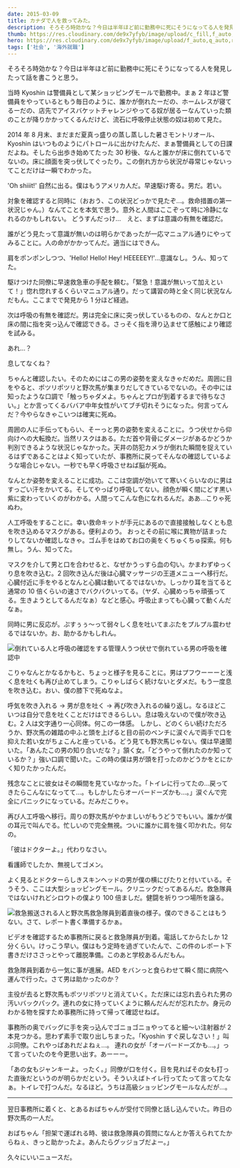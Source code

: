 ```yaml
---
date: 2015-03-09
title: カナダで人を救ってみた。
description: そろそろ時効かな？今日は半年ほど前に勤務中に死にそうになってる人を発見したって話を書こうと思う。
thumb: https://res.cloudinary.com/de9x7yfyb/image/upload/c_fill,f_auto,h_120,q_auto,r_6,w_120/v1637546074/samples/qc3/post/saving-life/1513053306.cpr-original_idnk8b.jpg
hero: https://res.cloudinary.com/de9x7yfyb/image/upload/f_auto,q_auto,r_6,w_680/v1637546074/samples/qc3/post/saving-life/1513053306.cpr-original_idnk8b.jpg
tags: ['社会', '海外就職']
---
```


そろそろ時効かな？今日は半年ほど前に勤務中に死にそうになってる人を発見したって話を書こうと思う。

当時 Kyoshin は警備員として某ショッピングモールで勤務中。まぁ 2 年ほど警備員をやっているともう毎日のように、誰かが倒れたーだの、ホームレスが寝てるーだの、店先でアイスバケットチャレンジやってる奴が居るーなんていった類のことが降りかかってくるんだけど、流石に呼吸停止状態の奴は初めて見た。

2014 年 8 月末、まだまだ夏真っ盛りの蒸し蒸しした暑さモントリオール、Kyoshin はいつものようにパトロールに出かけたんだ、まぁ警備員としての日課だよね。そしたら出歩き始めてたった 30 秒後、なんと誰かが床に倒れているでないの。床に顔面を突っ伏してぐったり。この倒れ方から状況が尋常じゃないってことだけは一瞬でわかった。

'Oh shiiit!' 自然に出る。僕はもうアメリカ人だ。早速駆け寄る。男だ。若い。

対象を確認すると同時に（おおう、この状況どっかで見たぞ…。救命措置の第一状況じゃん。）なんてことを本気で思う。意外と人間はここぞって時に冷静になれるのかもしれない。
どうすんだっけ…　えと、まずは意識の有無を確認だ。

誰がどう見たって意識が無いのは明らかであったが一応マニュアル通りにやってみることに。人の命がかかってんだ。適当にはできん。

肩をポンポンしつつ、'Hello! Hello! Hey! HEEEEEY!'…意識なし。うん、知ってた。

駆けつけた同僚に早速救急車の手配を頼む。「緊急！意識が無いって加えといて！」惚れ惚れするくらいマニュアル通り。だって講習の時と全く同じ状況なんだもん。ここまでで発見から 1 分ほど経過。

次は呼吸の有無を確認だ。男は完全に床に突っ伏しているものの、なんとか口と床の間に指を突っ込んで確認できる。さっそく指を滑り込ませて感触により確認を試みる。

あれ…？

息してなくね？

ちゃんと確認したい。そのためにはこの男の姿勢を変えなきゃだめだ。周囲に目をやると、ポツリポツリと野次馬が集まりだしてきているでないの。その中には知ったような口調で「触っちゃダメよ。ちゃんとプロが到着するまで待ちなさい。」とか言ってくる<span class="cross_off">ババア</span>中年女性がいてブチ切れそうになった。何言ってんだ？今やらなきゃこいつは確実に死ぬ。

周囲の人に手伝ってもらい、そーっと男の姿勢を変えることに。うつ伏せから仰向けへの大転換だ。当然リスクはある。ただ首や背骨にダメージがあるかどうか判別できるような状況じゃなかった。天井の防犯カメラが倒れた瞬間を捉えているはずであることはよく知っていたが、事務所に戻ってそんなの確認しているような場合じゃない。一秒でも早く呼吸させねば脳が死ぬ。

なんとか姿勢を変えることに成功。ここは空調が効いてて寒いくらいなのに男はすっごい汗をかいてる。そしてやっぱり呼吸してない。顔色が瞬く間にどす黒い紫に変わっていくのがわかる。人間ってこんな色になれるんだ。ああ…こりゃ死ぬわ。

人工呼吸をすることに。幸い救命キットが手元にあるので直接接触しなくとも息を吹き込めるマスクがある。便利よのう。
おっとその前に喉に異物が詰まったりしてないか確認しなきゃ。ゴム手をはめてお口の奥をくちゅくちゅ探索。何も無し。うん、知ってた。

マスクを介して男と口を合わせると、なぜかうっすら血の匂い。かまわずゆっくり息を吹き込む。2 回吹き込んだ後は心臓マッサージの王道メニューへ移行だ。
心臓付近に手をやるとなんと心臓は動いてるではないか。しっかり耳を当てると通常の 10 倍くらいの速さでバクバクいってる。（ヤダ、心臓めっちゃ頑張ってる。生きようとしてるんだなぁ）などと感心。呼吸止まっても心臓って動くんだなぁ。

同時に男に反応が。ぷすぅぅ〜って弱々しく息を吐いてまぶたをプルプル震わせるではないか。お、助かるかもしれん。

![倒れている人と呼吸の確認をする管理人](../images/saving_life/cpr-01.jpg)うつ伏せで倒れている男の呼吸を確認中

こりゃなんとかなるかもと、ちょっと様子を見ることに。男はプフウーーーと浅く息を吐くも再び止めてしまう。こりゃしばらく続けないとダメだ。もう一度息を吹き込む。おい、僕の膝下で死ぬなよ。

呼気を吹き入れる → 男が息を吐く → 再び吹き入れるの繰り返し。なるほどこいつは自分で息を吐くことだけはできるらしい。息は吸えないので僕が吹き込む。2 人は文字通り一心同体。何この一体感。
しかし、どのくらい続けただろうか、野次馬の雑踏の中ふと頭を上げると目の前のベンチに涙ぐんで両手で口を抑えた若い女がちょこんと座っている。どう見ても野次馬じゃない。僕は早速聞いた。「あんたこの男の知り合いだな？」頷く女。「どうやって倒れたのか知っているか？」強い口調で聞いた。この時の僕は男が頭を打ったのかどうかをとにかく知りたかったんだ。

残念なことに彼女はその瞬間を見ていなかった。「トイレに行ってたの…戻ってきたらこんなになってて…。もしかしたらオーバードーズかも…。」涙ぐんで完全にパニックになっている。だみだこりゃ。

再び人工呼吸へ移行。周りの野次馬がやかましいがもうどうでもいい。誰かが僕の耳元で叫んでる。忙しいので完全無視。ついに誰かに肩を強く叩かれた。何なの。

「彼はドクターよ。」代わりなさい。

看護師でしたか、無視してゴメン。

よく見るとドクターらしきスキンヘッドの男が僕の横にぴたりと付いている。そうそう、ここは大型ショッピングモール。クリニックだってあるんだ。救急隊員ではないけれどシロウトの僕より 100 倍ましだ。健闘を祈りつつ場所を譲る。

![救急搬送される人と野次馬](../images/saving_life/cpr-02.jpg)救急隊員到着直後の様子。僕のできることはもうない。さて、レポート書く準備するかぁ。

ビデオを確認するため事務所に戻ると救急隊員が到着。電話してからたしか 12 分くらい。けっこう早い。僕はもう定時を過ぎていたんで、この件のレポート下書きだけささっとやって離脱準備。このあと学校あるんだもん。

救急隊員到着から一気に事が進展。AED をバンっと食らわせて瞬く間に病院へ運んで行った。さて男は助かったのか？

主役が去ると野次馬もポツリポツリと消えていく。ただ床には忘れ去られた男の汚いバックパック。連れの女に持っていくように頼んだんだが忘れたか。身元のわかる物を探すため事務所に持って帰って確認せねば。

事務所の奥でバッグに手を突っ込んでゴニョゴニョやってると細〜い注射器が 2 本見つかる。思わず素手で取り出しちまった。「Kyoshin すぐ戻しなさい！」叫ぶ同僚。これやっぱあれだよねぇ…。
連れの女が「オーバードーズかも…。」って言っていたのを今更思い出す。あーーー。

「あの女もジャンキーよ。ったく。」同僚が口を付く。目を見ればその女も打った直後だというのが明らかだという。そういえばトイレ行ってたって言ってたなぁ。トイレで打つんだ。なるほど。うちは高級ショッピングモールなんだが…。

---

翌日事務所に着くと、とあるおばちゃんが受付で同僚と話し込んでいた。昨日の野次馬の一人だ。

おばちゃん「担架で運ばれる時、彼は救急隊員の質問になんとか答えられてたからねぇ、きっと助かったよ。あんたらグッジョブだよー。」

久々にいいニュースだ。
